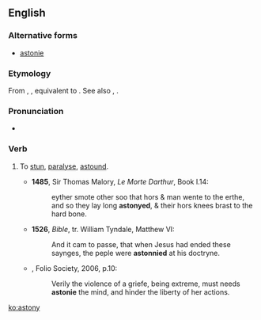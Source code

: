 ==English==

===Alternative forms===
* {{qualifier|obsolete}} [[astonie]]

===Etymology===
From {{etyl|enm|en}} {{term|astonien|lang=enm}}, {{term|astunien|lang=enm}}, equivalent to {{prefix|a|stun|lang=en}}. See also {{l/en|astone}}, {{l/en|astonish}}.

===Pronunciation===
* {{a|UK}} {{IPA|/əˈstɒni/|lang=en}}

===Verb===
{{en-verb|astonies|astonying|astonied}}

#{{label|en|archaic}} To [[stun]], [[paralyse]], [[astound]].
#*'''1485''', Sir Thomas Malory, ''Le Morte Darthur'', Book I.14:
#*:eyther smote other soo that hors & man wente to the erthe, and so they lay long '''astonyed''', & their hors knees brast to the hard bone.
#*'''1526''', ''Bible'', tr. William Tyndale, Matthew VI:
#*:And it cam to passe, that when Jesus had ended these saynges, the peple were '''astonnied''' at his doctryne.
#*{{RQ:Flr Mntgn Essays}}, Folio Society, 2006, p.10:
#*:Verily the violence of a griefe, being extreme, must needs '''astonie''' the mind, and hinder the liberty of her actions.

[[ko:astony]]